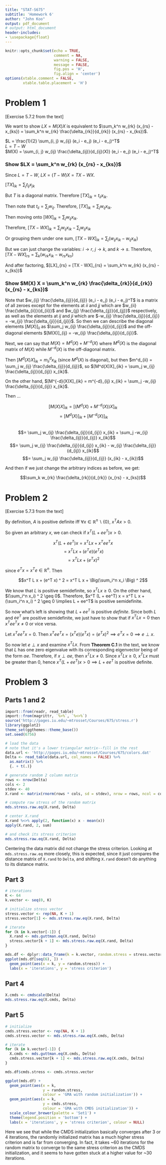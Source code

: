 ```yaml
---
title: "STAT-S675"
subtitle: 'Homework 6'
author: "John Koo"
output: pdf_document
# output: html_document
header-includes:
- \usepackage{float}
---
```


```r
knitr::opts_chunk$set(echo = TRUE, 
                      comment = NA, 
                      warning = FALSE, 
                      message = FALSE, 
                      fig.pos = 'H', 
                      fig.align = 'center')
options(xtable.comment = FALSE, 
        xtable.table.placement = 'H')
```

# Problem 1

[Exercise 5.7.2 from the text]

We want to show $LX = M(X) X$ is equivalent to 
$\sum_k^n w_{rk} (x_{rs} - x_{ks}) = 
\sum_k^n w_{rk} \frac{\delta_{rk}}{d_{rk}} (x_{rs} - x_{ks})$.

$L = \frac{1}{2} \sum_{i, j} w_{ij} (e_i - e_j) (e_i - e_j)^T$  
$L = T - W$  
$M(X) = \sum_{i, j} w_{ij} \frac{\delta_{ij}}{d_{ij}(X)} (e_i - e_j) (e_i - e_j)^T$

### Show $LX = \sum_k^n w_{rk} (x_{rs} - x_{ks})$

Since $L = T - W$, $LX = (T - W)X = TX - WX$. 

$[TX]_{ik} = \sum_j t_{ij} x_{jk}$

But $T$ is a diagonal matrix. Therefore $[TX]_{ik} = t_{ii} x_{ik}$.

Then note that $t_{ii} = \sum_j w_{ij}$. Therefore, 
$[TX]_{ik} = \sum_j w_{ij} x_{ik}$.

Then moving onto $[WX]_{ik} = \sum_j w_{ij} x_{ik}$.

Therefore, $[TX - WX]_{ik} = \sum_j w_{ij} x_{ik} - \sum_j w_{ij} x_{ik}$

Or grouping them under one sum, 
$[TX - WX]_{ik} = \sum_j (w_{ij} x_{ik} - w_{ij} x_{ik})$ 

But we can just change the variables: $i \rightarrow r$, $j \rightarrow k$, and 
$k \rightarrow s$. Therefore, 
$[TX - WX]_{rs} = \sum_k (w_{rk} x_{ik} - w_{rs} x_{ks})$ 

And after factoring, 
$[LX]_{rs} = [TX - WX]_{rs} = \sum_k^n w_{rk} (x_{rs} - x_{ks})$

### Show $M(X) X = \sum_k^n w_{rk} \frac{\delta_{rk}}{d_{rk}} (x_{rs} - x_{ks})$

Note that $w_{ij} \frac{\delta_{ij}}{d_{ij}} (e_i - e_j) (e_i - e_j)^T$ is a 
matrix of all zeroes except for the elements at $ii$ and $jj$ which are 
$w_{ii} \frac{\delta_{ii}}{d_{ii}}$ and $w_{jj} \frac{\delta_{jj}}{d_{jj}}$ 
respectively, as well as the elements at $ij$ and $ji$ which are 
$-w_{ij} \frac{\delta_{ij}}{d_{ij}} = -w_{ji} \frac{\delta_{ji}}{d_{ji}}$. 
So then we can describe the diagonal elements $[M(X)]_{ii}$ as 
$\sum_j w_{ij} \frac{\delta_{ij}}{d_{ij}}$ and the off-diagonal elements 
$[M(X)]_{ij} = -w_{ij} \frac{\delta_{ij}}{d_{ij}}$.

Next, we can say that $M(X) = M^d(X) + M^{-d}(X)$ where $M^d(X)$ is the 
diagonal matrix of $M(X)$ while $M^{-d}(X)$ is the off-diagonal matrix. 

Then $[M^d(X)X]_{ik} = m^d_{ii} x_{ik}$ (since $M^d(X)$ is diagonal), but then 
$m^d_{ii} = \sum_j w_{ij} \frac{\delta_{ij}}{d_{ij}}$, so 
$[M^d(X)X]_{ik} = \sum_j w_{ij} \frac{\delta_{ij}}{d_{ij}} x_{ik}$. 

On the other hand, 
$[M^{-d}(X)X]_{ik} = m^{-d}_{ij} x_{ik} = 
\sum_j -w_{ij} \frac{\delta_{ij}}{d_{ij}} x_{ik}$.

Then ...

$$[M(X)X]_{ik} = [(M^d(X) + M^{-d}(X))X]_{ik}$$
$$= [M^d(X)]_{ik} + [M^{-d}(X)]_{ik}$$\
$$= \sum_j w_{ij} \frac{\delta_{ij}}{d_{ij}} x_{ik} + 
\sum_j -w_{ij} \frac{\delta_{ij}}{d_{ij}} x_{ik}$$
$$= \sum_j w_{ij} \frac{\delta_{ij}}{d_{ij}} x_{ik} 
- w_{ij} \frac{\delta_{ij}}{d_{ij}} x_{ik}$$
$$= \sum_j w_{ij} \frac{\delta_{ij}}{d_{ij}} (x_{ik} - x_{ik})$$

And then if we just change the arbitrary indices as before, we get:

$$\sum_k w_{rk} \frac{\delta_{rk}}{d_{rk}} (x_{rs} - x_{ks})$$

# Problem 2

[Exercise 5.7.3 from the text]

By definition, $A$ is positive definite iff 
$\forall x \in \mathbb{R}^n \backslash \{0\}$, $x^T A x > 0$. 

So given an arbitrary $x$, we can check if $x^T (L + ee^T) x > 0$. 

$$x^T (L + ee^T) x = x^T L x + x^T ee^T x$$
$$= x^T L x + (e^T e) (e^T x)$$
$$= x^T L x + (e^T x) ^ 2$$ 

since $e^T x = x^T e \in \mathbb{R}^n$. Then

$$x^T L x + (e^T x) ^ 2 = x^T L x + \Big(\sum_i^n x_i \Big) ^ 2$$

We know that $L$ is positive semidefinite, so $x^T L x \geq 0$. On the other 
hand, $(\sum_i^n x_i) ^ 2 \geq 0$. Therefore, 
$x^T (L + ee^T) x = x^T L x + (\sum_i^n x_i) ^ 2 \geq 0 \implies L + ee^T$ is 
positive semidefinite.

So now what's left is showing that $L + ee^T$ is positive *definite*. Since 
both $L$ and $ee^T$ are positive semidefinite, we just have to show that if 
$x^T L x = 0$ then $x^T ee^T x \neq 0$ or vice versa.

Let $x^T ee^T x = 0$. Then 
$x^T ee^T x = (x^T e)(e^T x) = (e^T x)^2 \implies e^T x = 0 \implies e \perp x$.

So now let $e \perp x$ and examine $x^T L x$. From **Theorem C.1** in the text, 
we know that $L$ has one zero eigenvalue with its corresponding eigenvector 
being of the form $\alpha e$. Therefore, if $x \perp \alpha e$, then 
$x^T L x \neq 0$. Since $x^T L x \geq 0$, $x^T L x$ must be greater than 0, 
hence $x^T (L + ee^T) x > 0 \implies L + ee^T$ is positive definite.

# Problem 3

## Parts 1 and 2

```r
import::from(readr, read_table)
import::from(magrittr, `%>%`, `%<>%`)
source('http://pages.iu.edu/~mtrosset/Courses/675/stress.r')
library(ggplot2)
theme_set(ggthemes::theme_base())
set.seed(6756)

# load the data
# note that it's a lower triangular matrix--fill in the rest
data.url <- 'http://pages.iu.edu/~mtrosset/Courses/675/colors.dat'
Delta <- read_table(data.url, col_names = FALSE) %>% 
  as.matrix() %>% 
  {. + t(.)}

# generate random 2 column matrix
rows <- nrow(Delta)
cols <- 2
stdev <- 40
X.rand <- matrix(rnorm(rows * cols, sd = stdev), nrow = rows, ncol = cols)

# compute raw stress of the random matrix
mds.stress.raw.eq(X.rand, Delta)

# center X.rand
X.rand %<>% apply(2, function(x) x - mean(x))
apply(X.rand, 2, sum)

# and check its stress criterion
mds.stress.raw.eq(X.rand, Delta)
```

Centering the data matrix did not change the stress criterion. Looking at 
`mds.stress.raw.eq` more closely, this is expected, since it just compares the 
distance matrix of `X.rand` to `Delta`, and shifting `X.rand` doesn't do 
anything to its distance matrix. 

## Part 3

```r
# iterations
K <- 64
k.vector <- seq(0, K)

# initialize stress vector
stress.vector <- rep(NA, K + 1)
stress.vector[1] <- mds.stress.raw.eq(X.rand, Delta)

# iterate
for (k in k.vector[-1]) {
  X.rand <- mds.guttman.eq(X.rand, Delta)
  stress.vector[k + 1] <- mds.stress.raw.eq(X.rand, Delta)
}

mds.df <- dplyr::data_frame(k = k.vector, random.stress = stress.vector)
ggplot(mds.df[seq(6), ]) + 
  geom_point(aes(x = k, y = random.stress)) + 
  labs(x = 'iterations', y = 'stress criterion')
```

## Part 4

```r
X.cmds <- cmdscale(Delta)
mds.stress.raw.eq(X.cmds, Delta)
```

## Part 5

```r
# initialize
cmds.stress.vector <- rep(NA, K + 1)
cmds.stress.vector <- mds.stress.raw.eq(X.cmds, Delta)

# iterate
for (k in k.vector[-1]) {
  X.cmds <- mds.guttman.eq(X.cmds, Delta)
  cmds.stress.vector[k + 1] <- mds.stress.raw.eq(X.cmds, Delta)
}

mds.df$cmds.stress <- cmds.stress.vector

ggplot(mds.df) + 
  geom_point(aes(x = k, 
                 y = random.stress, 
                 colour = 'GMA with random initialization')) + 
  geom_point(aes(x = k, 
                 y = cmds.stress, 
                 colour = 'GMA with CMDS initialization')) + 
  scale_colour_brewer(palette = 'Set1') + 
  theme(legend.position = 'bottom') + 
  labs(x = 'iterations', y = 'stress criterion', colour = NULL)
```

Here we see that while the CMDS initialization basically converges after 
3 or 4 iterations, the randomly initialized matrix has a much higher stress
criterion and is far from converging. In fact, it takes ~60 iterations for the 
random matrix to converge to the same stress criterion as the CMDS 
initialization, and it seems to have gotten stuck at a higher value for ~30 
iterations. 